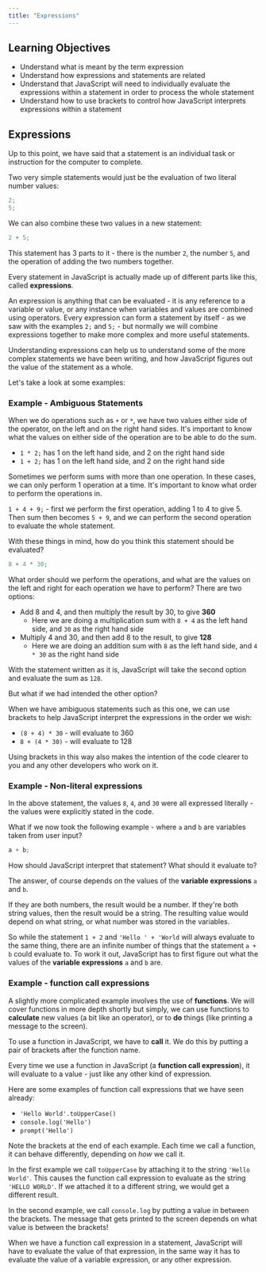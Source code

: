 ```yaml
---
title: "Expressions"
---
```


## Learning Objectives

- Understand what is meant by the term expression
- Understand how expressions and statements are related
- Understand that JavaScript will need to individually evaluate the expressions within a statement in order to process the whole statement
- Understand how to use brackets to control how JavaScript interprets expressions within a statement

## Expressions

Up to this point, we have said that a statement is an individual task or instruction for the computer to complete.

Two very simple statements would just be the evaluation of two literal number values:

```js
2;
5;
```

We can also combine these two values in a new statement:

```js
2 + 5;
```

This statement has 3 parts to it - there is the number `2`, the number `5`, and the operation of adding the two numbers together.

Every statement in JavaScript is actually made up of different parts like this, called **expressions**.

An expression is anything that can be evaluated - it is any reference to a variable or value, or any instance when variables and values are combined using operators. Every expression can form a statement by itself - as we saw with the examples `2;` and `5;` - but normally we will combine expressions together to make more complex and more useful statements.

Understanding expressions can help us to understand some of the more complex statements we have been writing, and how JavaScript figures out the value of the statement as a whole.

Let's take a look at some examples:

### Example - Ambiguous Statements

When we do operations such as `+` or `*`, we have two values either side of the operator, on the left and on the right hand sides. It's important to know what the values on either side of the operation are to be able to do the sum.

- `1 * 2;` has 1 on the left hand side, and 2 on the right hand side
- `1 + 2;` has 1 on the left hand side, and 2 on the right hand side

Sometimes we perform sums with more than one operation. In these cases, we can only perform 1 operation at a time. It's important to know what order to perform the operations in.

`1 + 4 + 9;` - first we perform the first operation, adding 1 to 4 to give 5. Then sum then becomes `5 + 9`, and we can perform the second operation to evaluate the whole statement.

With these things in mind, how do you think this statement should be evaluated?

```js
8 + 4 * 30;
```

What order should we perform the operations, and what are the values on the left and right for each operation we have to perform? There are two options:

- Add 8 and 4, and then multiply the result by 30, to give **360**
  - Here we are doing a multiplication sum with `8 + 4` as the left hand side, and `30` as the right hand side
- Multiply 4 and 30, and then add 8 to the result, to give **128**
  - Here we are doing an addition sum with `8` as the left hand side, and `4 * 30` as the right hand side

With the statement written as it is, JavaScript will take the second option and evaluate the sum as `128`.

But what if we had intended the other option?

When we have ambiguous statements such as this one, we can use brackets to help JavaScript interpret the expressions in the order we wish:

- `(8 + 4) * 30` - will evaluate to 360
- `8 + (4 * 30)` - will evaluate to 128

Using brackets in this way also makes the intention of the code clearer to you and any other developers who work on it.

### Example - Non-literal expressions

In the above statement, the values `8`, `4`, and `30` were all expressed literally - the values were explicitly stated in the code.

What if we now took the following example - where `a` and `b` are variables taken from user input?

```js
a + b;
```

How should JavaScript interpret that statement? What should it evaluate to?

The answer, of course depends on the values of the **variable expressions** `a` and `b`.

If they are both numbers, the result would be a number. If they're both string values, then the result would be a string. The resulting value would depend on what string, or what number was stored in the variables.

So while the statement `1 + 2` and `'Hello ' + 'World` will always evaluate to the same thing, there are an infinite number of things that the statement `a + b` could evaluate to. To work it out, JavaScript has to first figure out what the values of the **variable expressions** `a` and `b` are.

### Example - function call expressions

A slightly more complicated example involves the use of **functions**. We will cover functions in more depth shortly but simply, we can use functions to **calculate** new values (a bit like an operator), or to **do** things (like printing a message to the screen).

To use a function in JavaScript, we have to **call** it. We do this by putting a pair of brackets after the function name.

Every time we use a function in JavaScript (a **function call expression**), it will evaluate to a value - just like any other kind of expression.

Here are some examples of function call expressions that we have seen already:

- `'Hello World'.toUpperCase()`
- `console.log('Hello')`
- `prompt('Hello')`

Note the brackets at the end of each example. Each time we call a function, it can behave differently, depending on *how* we call it.

In the first example we call `toUpperCase` by attaching it to the string `'Hello World'`. This causes the function call expression to evaluate as the string `'HELLO WORLD'`. If we attached it to a different string, we would get a different result.

In the second example, we call `console.log` by putting a value in between the brackets. The message that gets printed to the screen depends on what value is between the brackets!

When we have a function call expression in a statement, JavaScript will have to evaluate the value of that expression, in the same way it has to evaluate the value of a variable expression, or any other expression.
